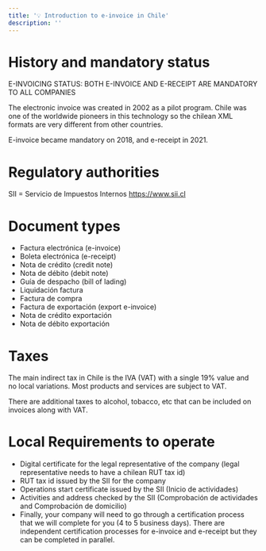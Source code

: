 ```yaml
---
title: '💡 Introduction to e-invoice in Chile'
description: ''
---
```


# History and mandatory status
<Note>
E-INVOICING STATUS: BOTH E-INVOICE AND E-RECEIPT ARE MANDATORY TO ALL COMPANIES
</Note>

The electronic invoice was created in 2002 as a pilot program. Chile was one of the worldwide pioneers in this technology
so the chilean XML formats are very different from other countries.

E-invoice became mandatory on 2018, and e-receipt in 2021.

# Regulatory authorities
SII = Servicio de Impuestos Internos
https://www.sii.cl

# Document types
- Factura electrónica (e-invoice)
- Boleta electrónica (e-receipt)
- Nota de crédito (credit note)
- Nota de débito (debit note)
- Guía de despacho (bill of lading)
- Liquidación factura
- Factura de compra
- Factura de exportación (export e-invoice)
- Nota de crédito exportación
- Nota de débito exportación

# Taxes
The main indirect tax in Chile is the IVA (VAT) with a single 19% value and no local variations. Most products and services are
subject to VAT.

There are additional taxes to alcohol, tobacco, etc that can be included on invoices along with VAT.

# Local Requirements to operate
* Digital certificate for the legal representative of the company (legal representative needs to have a chilean RUT tax id)
* RUT tax id issued by the SII for the company
* Operations start certificate issued by the SII (Inicio de actividades)
* Activities and address checked by the SII (Comprobación de actividades and Comprobación de domicilio)
* Finally, your company will need to go through a certification process that we will complete for you (4 to 5 business days).
There are independent certification processes for e-invoice and e-receipt but they can be completed in parallel.